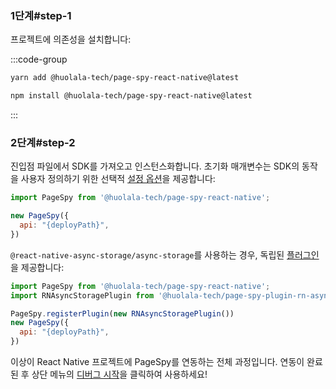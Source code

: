 
### 1단계#step-1

프로젝트에 의존성을 설치합니다:

:::code-group

```bash yarn
yarn add @huolala-tech/page-spy-react-native@latest
```

```bash npm
npm install @huolala-tech/page-spy-react-native@latest
```

:::

### 2단계#step-2

진입점 파일에서 SDK를 가져오고 인스턴스화합니다. 초기화 매개변수는 SDK의 동작을 사용자 정의하기 위한 선택적 [설정 옵션]({VITE_SDK_RN_REPO})을 제공합니다:

```js
import PageSpy from '@huolala-tech/page-spy-react-native';

new PageSpy({
  api: "{deployPath}",
})
```

`@react-native-async-storage/async-storage`를 사용하는 경우, 독립된 [플러그인]({VITE_PLUGIN_RN_STORAGE})을 제공합니다:

```js
import PageSpy from '@huolala-tech/page-spy-react-native';
import RNAsyncStoragePlugin from '@huolala-tech/page-spy-plugin-rn-async-storage';

PageSpy.registerPlugin(new RNAsyncStoragePlugin())
new PageSpy({
  api: "{deployPath}",
})
```

이상이 React Native 프로젝트에 PageSpy를 연동하는 전체 과정입니다. 연동이 완료된 후 상단 메뉴의 <Tooltip title="메뉴는 기본적으로 숨겨져 있으며, 배포 후 표시됩니다" color="purple"><a href="javascript:void(0)">디버그 시작</a></Tooltip>을 클릭하여 사용하세요! 